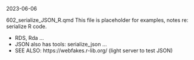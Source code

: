 2023-06-06

602_serialize_JSON_R.qmd
This file is placeholder for examples, notes re: serialize R code.

-   RDS, Rda ...
-   JSON also has tools:   serialize_json ...
-   SEE ALSO: https://webfakes.r-lib.org/ (light server to test JSON)
